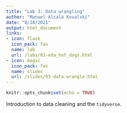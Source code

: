 ```yaml
---
title: "Lab 3: Data wrangling"
author: "Manuel Alcalá Kovalski"
date: "8/18/2021"
output: html_document
links:
- icon: flask
  icon_pack: fas
  name: lab
  url: /labs/01-eda_hot_dogs.html
- icon: magic
  icon_pack: fas
  name: slides
  url: /slides/03-data-wrangle.html
---
```


```r
knitr::opts_chunk$set(echo = TRUE)
```

Introduction to data cleaning and the `tidyverse`.

